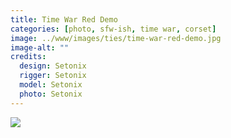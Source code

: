 ```yaml
---
title: Time War Red Demo
categories: [photo, sfw-ish, time war, corset]
image: ../www/images/ties/time-war-red-demo.jpg
image-alt: ""
credits: 
  design: Setonix
  rigger: Setonix
  model: Setonix
  photo: Setonix
---
```


![](../www/images/ties/time-war-red-demo.jpg)

